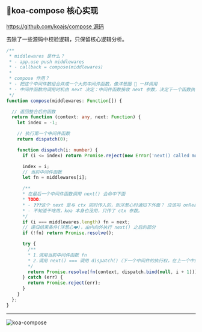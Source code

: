 ## 🧅koa-compose 核心实现

[https://github.com/koajs/compose 源码](https://github.com/koajs/compose)

去除了一些源码中校验逻辑，只保留核心逻辑分析。

```typescript title="koa-compose 核心源码"
/**
 * middlewares 是什么？
 * - app.use push middlewares
 * - callback = compose(middlewares)
 *
 * compose 作用？
 * - 把这个中间件数组合并成一个大的中间件函数，像洋葱圈 🧅 一样调用
 * - 中间件函数的调用时机由 next 决定：中间件函数接收 next 参数，决定下一个函数执行，next() 执行完，当前函数继续跑。
 */
function compose(middlewares: Function[]) {

  // 返回整合后的函数
  return function (context: any, next: Function) {
    let index = -1;

    // 执行第一个中间件函数
    return dispatch(0);

    function dispatch(i: number) {
      if (i <= index) return Promise.reject(new Error('next() called multiple times'));

      index = i;
      // 当前中间件函数
      let fn = middlewares[i];

      /**
      * 在最后一个中间件函数调用 next() 会命中下面
      * TODO:
      * - ❓❓❓这个 next 是与 ctx 同时传入的，到洋葱心时通知下外面？ 应该叫 onReachOnionInnerCallback?
      * - 不知道干啥用，koa 本身也没用，只传了 ctx 参数。
      */
      if (i === middlewares.length) fn = next;
      // 递归结束条件(洋葱心❤️)，由内向外执行 next() 之后的部分
      if (!fn) return Promise.resolve();

      try {
        /**
        * 1.调用当前中间件函数 fn
        * 2.调用 next() === 调用 dispatch()（下一个中间件的执行权，在上一个中间件手中）
        */
        return Promise.resolve(fn(context, dispatch.bind(null, i + 1)));
      } catch (err) {
        return Promise.reject(err);
      }
    }
  };
}
```

---

![koa-compose](https://djcdn-1257815770.cos.ap-guangzhou.myqcloud.com/koa-componse.png)
